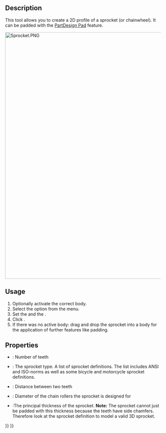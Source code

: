 <languages/>
<translate>

<!--T:13-->
{{Docnav
|[[PartDesign_Scaled|Scaled]]
|[[PartDesign_InvoluteGear|Involute gear]]
|[[PartDesign_Workbench|PartDesign]]
|IconL=PartDesign_Scaled.svg
|IconR=PartDesign_InvoluteGear.svg
|IconC=Workbench_PartDesign.svg
}}

<!--T:1-->
{{GuiCommand
|Name=PartDesign Sprocket
|MenuLocation=Part Design → Sprocket...
|Workbenches=[[PartDesign_Workbench|PartDesign]]
|Version=0.19
}}

== Description == <!--T:19--> 

<!--T:2-->
This tool allows you to create a 2D profile of a sprocket (or chainwheel). It can be padded with the [[PartDesign_Pad|PartDesign Pad]] feature.

</translate>
[[File:Sprocket.PNG|800px]]
<translate>

==Usage== <!--T:20--> 

<!--T:6-->
# Optionally activate the correct body.
# Select the {{MenuCommand|Part Design → [[File:PartDesign_Sprocket.svg|16px]] Sprocket...}} option from the menu.
# Set the {{PropertyData|Number Of Teeth}} and the {{PropertyData|Sprocket Reference}}.
# Click {{Button|OK}}.
# If there was no active body: drag and drop the sprocket into a body for the application of further features like padding.

== Properties == <!--T:17-->

<!--T:18-->
* {{PropertyData|Number Of Teeth}}: Number of teeth
* {{PropertyData|Sprocket Reference}}: The sprocket type. A list of sprocket definitions. {{Version|0.20}} The list includes ANSI and ISO-norms as well as some bicycle and motorcycle sprocket definitions.
* {{PropertyData|Pitch}}: Distance between two teeth
* {{PropertyData|Roller Diameter}}: Diameter of the chain rollers the sprocket is designed for
* {{PropertyData|Thickness}}:The principal thickness of the sprocket. '''Note:''' The sprocket cannot just be padded with this thickness because the teeth have side chamfers. Therefore look at the sprocket definition to model a valid 3D sprocket. {{Version|0.20}}


<!--T:14-->
{{Docnav
|[[PartDesign_Scaled|Scaled]]
|[[PartDesign_InvoluteGear|Involute gear]]
|[[PartDesign_Workbench|PartDesign]]
|IconL=PartDesign_Scaled.svg
|IconR=PartDesign_InvoluteGear.svg
|IconC=Workbench_PartDesign.svg
}}

</translate>
{{PartDesign Tools navi{{#translation:}}}}
{{Userdocnavi{{#translation:}}}}